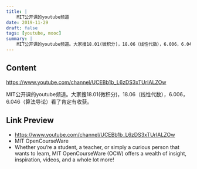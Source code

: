 ```yaml
---
title: |
    MIT公开课的youtube频道
date: 2019-11-29
draft: false
tags: [youtube, mooc]
summary: |
    MIT公开课的youtube频道。大家搜18.01(微积分)，18.06（线性代数），6.006，6.046（算法导论）看了肯定有收获。
---
```


## Content

https://www.youtube.com/channel/UCEBb1b_L6zDS3xTUrIALZOw

MIT公开课的youtube频道。大家搜18.01(微积分)，18.06（线性代数），6.006，6.046（算法导论）看了肯定有收获。

## Link Preview

- https://www.youtube.com/channel/UCEBb1b_L6zDS3xTUrIALZOw
- MIT OpenCourseWare
- Whether you’re a student, a teacher, or simply a curious person that wants to learn, MIT OpenCourseWare (OCW) offers a wealth of insight, inspiration, videos, and a whole lot more!
